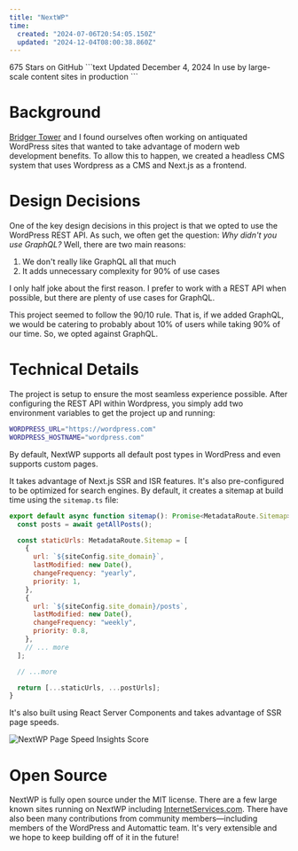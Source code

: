 ```yaml
---
title: "NextWP"
time:
  created: "2024-07-06T20:54:05.150Z"
  updated: "2024-12-04T08:00:38.860Z"
---
```


<Preview codeblock>
  675 Stars on GitHub
</Preview>
```text
Updated December 4, 2024
In use by large-scale content sites in production
```

# Background

[Bridger Tower](https://bridger.to) and I found ourselves often working on antiquated WordPress sites that wanted to take advantage of modern web development benefits. To allow this to happen, we created a headless CMS system that uses Wordpress as a CMS and Next.js as a frontend. 

# Design Decisions

One of the key design decisions in this project is that we opted to use the WordPress REST API. As such, we often get the question: *Why didn't you use GraphQL?* Well, there are two main reasons:

1. We don't really like GraphQL all that much
2. It adds unnecessary complexity for 90% of use cases

I only half joke about the first reason. I prefer to work with a REST API when possible, but there are plenty of use cases for GraphQL. 

This project seemed to follow the 90/10 rule. That is, if we added GraphQL, we would be catering to probably about 10% of users while taking 90% of our time. So, we opted against GraphQL.

# Technical Details

The project is setup to ensure the most seamless experience possible. After configuring the REST API within Wordpress, you simply add two environment variables to get the project up and running:

```bash
WORDPRESS_URL="https://wordpress.com"
WORDPRESS_HOSTNAME="wordpress.com"
```

By default, NextWP supports all default post types in WordPress and even supports custom pages. 

It takes advantage of Next.js SSR and ISR features. It's also pre-configured to be optimized for search engines. By default, it creates a sitemap at build time using the `sitemap.ts` file: 

```js
export default async function sitemap(): Promise<MetadataRoute.Sitemap> {
  const posts = await getAllPosts();

  const staticUrls: MetadataRoute.Sitemap = [
    {
      url: `${siteConfig.site_domain}`,
      lastModified: new Date(),
      changeFrequency: "yearly",
      priority: 1,
    },
    {
      url: `${siteConfig.site_domain}/posts`,
      lastModified: new Date(),
      changeFrequency: "weekly",
      priority: 0.8,
    },
    // ... more
  ];

  // ...more

  return [...staticUrls, ...postUrls];
}
```

It's also built using React Server Components and takes advantage of SSR page speeds.

<Image alt="NextWP Page Speed Insights Score" src="https://cameron-portfolio.s3.us-west-2.amazonaws.com/nextwp/speed.png" />

# Open Source

NextWP is fully open source under the MIT license. There are a few large known sites running on NextWP including [InternetServices.com](https://internetservices.com). There have also been many contributions from community members—including members of the WordPress and Automattic team. It's very extensible and we hope to keep building off of it in the future!